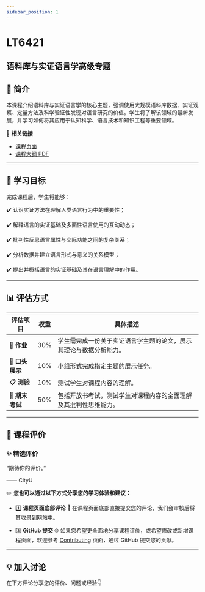```yaml
---
sidebar_position: 1
---
```


# LT6421
## 语料库与实证语言学高级专题

## **📘 简介**
本课程介绍语料库与实证语言学的核心主题，强调使用大规模语料库数据、实证观察、定量方法及科学验证性发现对语言研究的价值。学生将了解该领域的最新发展，并学习如何将其应用于认知科学、语言技术和知识工程等重要领域。

🔗 **相关链接**
- [课程页面](https://www.cityu.edu.hk/catalogue/pg/202526/course/LT6421.htm)
- [课程大纲 PDF](https://www.cityu.edu.hk/catalogue/pg/202526/course/LT6421.pdf)

---

## **🎯 学习目标**

完成课程后，学生将能够：

✔️ 认识实证方法在理解人类语言行为中的重要性；

✔️ 解释语言的实证基础及多面性语言使用的互动动态；

✔️ 批判性反思语言属性与交际功能之间的复杂关系；

✔️ 分析数据并建立语言形式与意义的关系模型；

✔️ 提出并概括语言的实证基础及其在语言理解中的作用。

---

## **📊 评估方式**

| **评估项目**              | **权重** | **具体描述**                                                                                     |
|--------------------------|---------|-----------------------------------------------------------------------------------------------|
| **📄 作业**               | 30%     | 学生需完成一份关于实证语言学主题的论文，展示其理论与数据分析能力。                                       |
| **🎤 口头展示**            | 10%     | 小组形式完成指定主题的展示任务。                                                                 |
| **📋 测验**               | 10%     | 测试学生对课程内容的理解。                                                                        |
| **📝 期末考试**            | 50%     | 包括开放书考试，测试学生对课程内容的全面理解及其批判性思维能力。                                           |

---

## **💬 课程评价**

### ✨ **精选评价**
<div className={commentStyles.commentBox}>
    <p className={commentStyles.commentText}>
        “期待你的评价。”
    </p>
    <p className={commentStyles.commentAuthor}>—— CityU</p>
</div>

✏️ **您也可以通过以下方式分享您的学习体验和建议：**

- 1️⃣ **课程页面底部评论**
💬 在课程页面底部直接提交您的评论，我们会审核后将其收录到网站中。

- 2️⃣ **GitHub 提交**
🌐 如果您希望更全面地分享课程评价，或希望修改或新增课程页面，欢迎参考 [Contributing](/contributing) 页面，通过 GitHub 提交您的贡献。

---

## **💡 加入讨论**

在下方评论分享您的评价、问题或经验👇
<Utterances />
